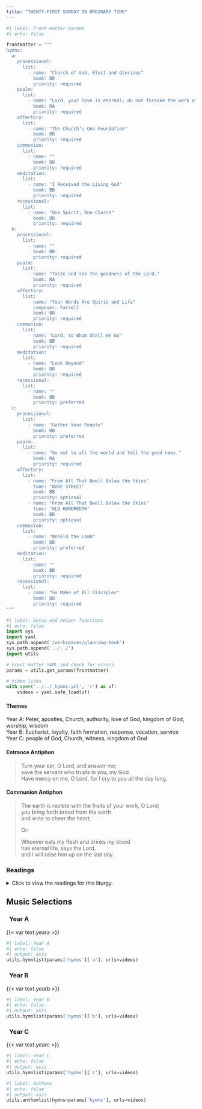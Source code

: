 ```yaml
---
title: "TWENTY-FIRST SUNDAY IN ORDINARY TIME"
---
```


```python
#| label: Front matter params
#| echo: false

frontmatter = """
hymns:
  a:
    processional:
      list:
        - name: "Church of God, Elect and Glorious"
          book: BB
          priority: required
    psalm:
      list:
        - name: "Lord, your love is eternal; do not forsake the work of your hands."
          book: RA
          priority: required
    offertory:
      list:
        - name: "The Church’s One Foundation"
          book: BB
          priority: required
    communion:
      list:
        - name: ""
          book: BB
          priority: required
    meditation:
      list:
        - name: "I Received the Living God"
          book: BB
          priority: required
    recessional:
      list:
        - name: "One Spirit, One Church"
          book: BB
          priority: required
  b:
    processional:
      list:
        - name: ""
          book: BB
          priority: required
    psalm:
      list:
        - name: "Taste and see the goodness of the Lord."
          book: RA
          priority: required
    offertory:
      list:
        - name: "Your Words Are Spirit and Life"
          composer: Farrell
          book: BB
          priority: required
    communion:
      list:
        - name: "Lord, to Whom Shall We Go"
          book: BB
          priority: required
    meditation:
      list:
        - name: "Look Beyond"
          book: BB
          priority: required
    recessional:
      list:
        - name: ""
          book: BB
          priority: preferred
  c:
    processional:
      list:
        - name: "Gather Your People"
          book: BB
          priority: preferred
    psalm:
      list:
        - name: "Go out to all the world and tell the good news."
          book: RA
          priority: required
    offertory:
      list:
        - name: "From All That Dwell Below the Skies"
          tune: "DUKE STREET"
          book: BB
          priority: optional
        - name: "From All That Dwell Below the Skies"
          tune: "OLD HUNDREDTH"
          book: BB
          priority: optional
    communion:
      list:
        - name: "Behold the Lamb"
          book: BB
          priority: preferred
    meditation:
      list:
        - name: ""
          book: BB
          priority: required
    recessional:
      list:
        - name: "Go Make of All Disciples"
          book: BB
          priority: required
"""
```

```python
#| label: Setup and helper functions
#| echo: false
import sys
import yaml
sys.path.append('/workspaces/planning-book')
sys.path.append('../../')
import utils

# Front matter YAML and check for errors
params = utils.get_params(frontmatter)

# Video links
with open('../../_hymns.yml', 'r') as vf:
    videos = yaml.safe_load(vf)
```

:::  {.red}
#### **Themes**
:::

[Year A:]{.red} Peter, apostles, Church, authority, love of God,
kingdom of God, worship, wisdom  
[Year B:]{.red} Eucharist, loyalty, faith formation, response,
vocation, service  
[Year C:]{.red} people of God, Church, witness, kingdom of God  

:::  {.red}
#### **Entrance Antiphon**
:::

> Turn your ear, O Lord, and answer me;  
> save the servant who trusts in you, my God.  
> Have mercy on me, O Lord, for I cry to you all the day long.  

:::  {.red}
#### **Communion Antiphon**
:::

> The earth is replete with the fruits of your work, O Lord;  
> you bring forth bread from the earth  
> and wine to cheer the heart.  
> 
> [Or:]{.red}  
>
> Whoever eats my flesh and drinks my blood  
> has eternal life, says the Lord,  
> and I will raise him up on the last day.  

:::: {.content-visible when-format="html"}
::: {.red}
### Readings
:::

<details>
  <summary>Click to view the readings for this liturgy.</summary>

::: {.red}
### &nbsp; Year A

#### First Reading [Isaiah 22:19-23]{style="float:right" .small}
:::

Thus says the LORD to Shebna, master of the palace:  
"I will thrust you from your office  
and pull you down from your station.  
On that day I will summon my servant  
Eliakim, son of Hilkiah;  
I will clothe him with your robe,  
and gird him with your sash,  
and give over to him your authority.  
He shall be a father to the inhabitants of Jerusalem,  
and to the house of Judah.  
I will place the key of the House of David on Eliakim's shoulder;  
when he opens, no one shall shut,  
when he shuts, no one shall open.  
I will fix him like a peg in a sure spot,  
to be a place of honor for his family."  

***

::: {.red}
#### Responsorial Psalm [Psalm 138:1-2, 2-3, 6, 8]{style="float:right" .small}
:::

**[℟.]{.red}** **Lord, your love is eternal; do not forsake the work of your hands.**  

I will give thanks to you, O LORD, with all my heart,  
for you have heard the words of my mouth;  
in the presence of the angels I will sing your praise;  
I will worship at your holy temple. **[℟.]{.red}**  

I will give thanks to your name,  
because of your kindness and your truth:  
When I called, you answered me;  
you built up strength within me. **[℟.]{.red}**  

The LORD is exalted, yet the lowly he sees,  
and the proud he knows from afar.  
Your kindness, O LORD, endures forever;  
forsake not the work of your hands. **[℟.]{.red}**  

***

::: {.red}
#### Second Reading [Romans 11:33-36]{style="float:right" .small}
:::

Oh, the depth of the riches and wisdom and knowledge of God!  
How inscrutable are his judgments and how unsearchable his ways!  
*For who has known the mind of the Lord*  
*or who has been his counselor?*  
*Or who has given the Lord anything*  
*that he may be repaid?*  
For from him and through him and for him are all things.  
To him be glory forever. Amen.  

***

::: {.red}
#### Gospel Acclamation [Matthew 16:18]{style="float:right" .small}
:::

**[℟.]{.red}** **Alleluia, alleluia.**  
You are Peter and upon this rock I will build my Church  
and the gates of the netherworld shall not prevail against it. **[℟.]{.red}**  

***

::: {.red}
#### Gospel [Matthew 16:13-20]{style="float:right" .small}
:::

Jesus went into the region of Caesarea Philippi and  
he asked his disciples,  
"Who do people say that the Son of Man is?"  
They replied, "Some say John the Baptist, others Elijah,  
still others Jeremiah or one of the prophets."  
He said to them, "But who do you say that I am?"  
Simon Peter said in reply,  
"You are the Christ, the Son of the living God."  
Jesus said to him in reply,  
"Blessed are you, Simon son of Jonah.  
For flesh and blood has not revealed this to you, but my heavenly Father.  
And so I say to you, you are Peter,  
and upon this rock I will build my church,  
and the gates of the netherworld shall not prevail against it.  
I will give you the keys to the kingdom of heaven.  
Whatever you bind on earth shall be bound in heaven;  
and whatever you loose on earth shall be loosed in heaven."  
Then he strictly ordered his disciples  
to tell no one that he was the Christ.  

::: {.centered}
{{< var symbols.cross >}} &nbsp; {{< var symbols.cross >}} &nbsp; {{< var symbols.cross >}}
:::

::: {.red}
### &nbsp; Year B

#### First Reading [Joshua 24:1-2a, 15-17, 18b]{style="float:right" .small}
:::

Joshua gathered together all the tribes of Israel at Shechem,  
summoning their elders, their leaders,  
their judges, and their officers.  
When they stood in ranks before God,  
Joshua addressed all the people:  
"If it does not please you to serve the LORD,  
decide today whom you will serve,  
the gods your fathers served beyond the River  
or the gods of the Amorites in whose country you are now dwelling.  
As for me and my household, we will serve the LORD."  

But the people answered,  
"Far be it from us to forsake the LORD  
for the service of other gods.  
For it was the LORD, our God,  
who brought us and our fathers up out of the land of Egypt,  
out of a state of slavery.  
He performed those great miracles before our very eyes  
and protected us along our entire journey  
and among the peoples through whom we passed.  
Therefore we also will serve the LORD, for he is our God."  

::: {.red}
#### Responsorial Psalm [Psalm 34:2-3, 16-17, 18-19, 20-21]{style="float:right" .small}
:::

**[℟.]{.red}** **Taste and see the goodness of the Lord.**  

I will bless the LORD at all times;  
his praise shall be ever in my mouth.  
Let my soul glory in the LORD;  
the lowly will hear me and be glad. **[℟.]{.red}**  

The LORD has eyes for the just,  
and ears for their cry.  
The LORD confronts the evildoers,  
to destroy remembrance of them from the earth. **[℟.]{.red}**  

When the just cry out, the LORD hears them,  
and from all their distress he rescues them.  
The LORD is close to the brokenhearted;  
and those who are crushed in spirit he saves. **[℟.]{.red}**  

Many are the troubles of the just one,  
but out of them all the LORD delivers him;  
he watches over all his bones;  
not one of them shall be broken. **[℟.]{.red}**  

***

::: {.red}
#### Second Reading [Ephesians 5:21-32 or 5:2a, 25-32]{style="float:right" .small}
:::

Brothers and sisters:  
Be subordinate to one another out of reverence for Christ.  
Wives should be subordinate to their husbands as to the Lord.  
For the husband is head of his wife  
just as Christ is head of the church,  
he himself the savior of the body.  
As the church is subordinate to Christ,  
so wives should be subordinate to their husbands in everything.  
Husbands, love your wives,  
even as Christ loved the church  
and handed himself over for her to sanctify her,  
cleansing her by the bath of water with the word,  
that he might present to himself the church in splendor,  
without spot or wrinkle or any such thing,  
that she might be holy and without blemish.  
So also husbands should love their wives as their own bodies.  
He who loves his wife loves himself.  
For no one hates his own flesh  
but rather nourishes and cherishes it,  
even as Christ does the church,  
because we are members of his body.  
*For this reason a man shall leave his father and his mother*  
*and be joined to his wife,*  
*and the two shall become one flesh.*  
This is a great mystery,  
but I speak in reference to Christ and the church.  

[Or:]{.red}  

Brothers and sisters:  
Live in love, as Christ loved us.  
Husbands, love your wives,  
even as Christ loved the church  
and handed himself over for her to sanctify her,  
cleansing her by the bath of water with the word,  
that he might present to himself the church in splendor,  
without spot or wrinkle or any such thing,  
that she might be holy and without blemish.  
So also husbands should love their wives as their own bodies.  
He who loves his wife loves himself.  
For no one hates his own flesh  
but rather nourishes and cherishes it,  
even as Christ does the church,  
because we are members of his body.  
*For this reason a man shall leave his father and his mother*  
*and be joined to his wife,*  
*and the two shall become one flesh.*  
This is a great mystery,  
but I speak in reference to Christ and the church.  

***

::: {.red}
#### Gospel Acclamation [John 6:63c, 68c]{style="float:right" .small}
:::

**[℟.]{.red}** **Alleluia, alleluia.**  
Your words, Lord, are Spirit and life;  
you have the words of everlasting life. **[℟.]{.red}**  

***

::: {.red}
#### Gospel [John 6:60-69]{style="float:right" .small}
:::

Many of Jesus' disciples who were listening said,  
"This saying is hard; who can accept it?"  
Since Jesus knew that his disciples were murmuring about this,  
he said to them, "Does this shock you?  
What if you were to see the Son of Man ascending  
to where he was before?  
It is the spirit that gives life,  
while the flesh is of no avail.  
The words I have spoken to you are Spirit and life.  
But there are some of you who do not believe."  
Jesus knew from the beginning the ones who would not believe  
and the one who would betray him.  
And he said,  
"For this reason I have told you that no one can come to me  
unless it is granted him by my Father."  

As a result of this,  
many of his disciples returned to their former way of life  
and no longer accompanied him.  
Jesus then said to the Twelve, "Do you also want to leave?"  
Simon Peter answered him, "Master, to whom shall we go?  
You have the words of eternal life.  
We have come to believe  
and are convinced that you are the Holy One of God."  

::: {.centered}
{{< var symbols.cross >}} &nbsp; {{< var symbols.cross >}} &nbsp; {{< var symbols.cross >}}
:::

::: {.red}
### &nbsp; Year C

#### First Reading [Isaiah 66:18-21]{style="float:right" .small}
:::

Thus says the LORD:  
I know their works and their thoughts,  
and I come to gather nations of every language;  
they shall come and see my glory.  
I will set a sign among them;  
from them I will send fugitives to the nations:  
to Tarshish, Put and Lud, Mosoch, Tubal and Javan,  
to the distant coastlands  
that have never heard of my fame, or seen my glory;  
and they shall proclaim my glory among the nations.  
They shall bring all your brothers and sisters from all the nations  
as an offering to the LORD,  
on horses and in chariots, in carts, upon mules and dromedaries,  
to Jerusalem, my holy mountain, says the LORD,  
just as the Israelites bring their offering  
to the house of the LORD in clean vessels.  
Some of these I will take as priests and Levites, says the LORD.  

***

::: {.red}
#### Responsorial Psalm [Psalm 117:1, 2]{style="float:right" .small}
:::

**[℟.]{.red}** **Go out to all the world and tell the good news.**  
[Or:]{.red}  
**[℟.]{.red}** **Alleluia.**  

Praise the LORD, all you nations;  
glorify him, all you peoples! **[℟.]{.red}**  

For steadfast is his kindness toward us,  
and the fidelity of the LORD endures forever. **[℟.]{.red}**  

***

::: {.red}
#### Second Reading [Hebrews 12:5-7, 11-13]{style="float:right" .small}
:::

Brothers and sisters,  
You have forgotten the exhortation addressed to you as children:  
"My son, do not disdain the discipline of the Lord  
or lose heart when reproved by him;  
for whom the Lord loves, he disciplines;  
he scourges every son he acknowledges."  
Endure your trials as "discipline";  
God treats you as sons.  
For what "son" is there whom his father does not discipline?  
At the time,  
all discipline seems a cause not for joy but for pain,  
yet later it brings the peaceful fruit of righteousness  
to those who are trained by it.  

So strengthen your drooping hands and your weak knees.  
Make straight paths for your feet,  
that what is lame may not be disjointed but healed.  

***

::: {.red}
#### Gospel Acclamation [John 14:6]{style="float:right" .small}
:::

**[℟.]{.red}** **Alleluia, alleluia.**  
I am the way, the truth and the life, says the Lord;  
no one comes to the Father, except through me. **[℟.]{.red}**  

***

::: {.red}
#### Gospel [Luke 13:22-30]{style="float:right" .small}
:::

Jesus passed through towns and villages,  
teaching as he went and making his way to Jerusalem.  
Someone asked him,  
"Lord, will only a few people be saved?"  
He answered them,  
"Strive to enter through the narrow gate,  
for many, I tell you, will attempt to enter  
but will not be strong enough.  
After the master of the house has arisen and locked the door,  
then will you stand outside knocking and saying,  
'Lord, open the door for us.'  
He will say to you in reply,  
'I do not know where you are from.  
And you will say,  
'We ate and drank in your company and you taught in our streets.'  
Then he will say to you,  
'I do not know where you are from.  
Depart from me, all you evildoers!'  
And there will be wailing and grinding of teeth  
when you see Abraham, Isaac, and Jacob  
and all the prophets in the kingdom of God  
and you yourselves cast out.  
And people will come from the east and the west  
and from the north and the south  
and will recline at table in the kingdom of God.  
For behold, some are last who will be first,  
and some are first who will be last."  

::: {.centered}
{{< var symbols.cross >}} &nbsp; {{< var symbols.cross >}} &nbsp; {{< var symbols.cross >}}
:::

</details>
::::

::: {.red}
## Music Selections
:::

::: {.titlered}
### &nbsp; Year A
:::
{{< var text.yeara >}}

```python
#| label: Year A
#| echo: false
#| output: asis
utils.hymnlist(params['hymns']['a'], urls=videos)
```

::: {.titlered}
### &nbsp; Year B
:::
{{< var text.yearb >}}

```python
#| label: Year B
#| echo: false
#| output: asis
utils.hymnlist(params['hymns']['b'], urls=videos)
```

::: {.titlered}
### &nbsp; Year C
:::
{{< var text.yearc >}}

```python
#| label: Year C
#| echo: false
#| output: asis
utils.hymnlist(params['hymns']['c'], urls=videos)
```


```python
#| label: Anthems
#| echo: false
#| output: asis
utils.anthemlist(hymns=params['hymns'], urls=videos)
```
